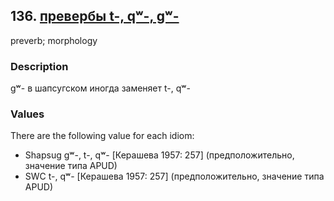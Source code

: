 ## 136. <a href =  'https://agricolamz.github.io/The_Circassian_Isoglosses_Database/136.html' target='_blank'>превербы t-, qʷ-, gʷ-</a>
preverb; morphology

### Description

gʷ- в шапсугском иногда заменяет t-, qʷ-

### Values
There are the following value for each idiom:

* Shapsug  gʷ-, t-, qʷ- [Керашева 1957: 257] (предположительно, значение типа APUD)
* SWC  t-, qʷ- [Керашева 1957: 257] (предположительно, значение типа APUD)

